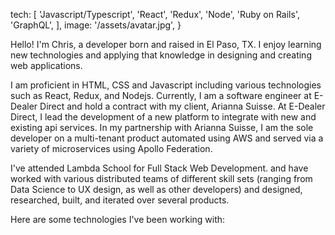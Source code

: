   tech: [
    'Javascript/Typescript',
    'React',
    'Redux',
    'Node',
    'Ruby on Rails',
    'GraphQL',
  ],
  image: '/assets/avatar.jpg',
}

Hello! I'm Chris, a developer born and raised in El Paso, TX. I enjoy learning new technologies and applying that knowledge in designing and creating web applications.

I am proficient in HTML, CSS and Javascript including various technologies such as React, Redux, and Nodejs. Currently, I am a software engineer at E-Dealer Direct and hold a contract with my client, Arianna Suisse. At E-Dealer Direct, I lead the development of a new platform to integrate with new and existing api services. In my partnership with Arianna Suisse, I am the sole developer on a multi-tenant product automated using AWS and served via a variety of microservices using Apollo Federation.

I've attended Lambda School for Full Stack Web Development. and have worked with various distributed teams of different skill sets (ranging from Data Science to UX design, as well as other developers) and designed, researched, built, and iterated over several products.

Here are some technologies I've been working with:

